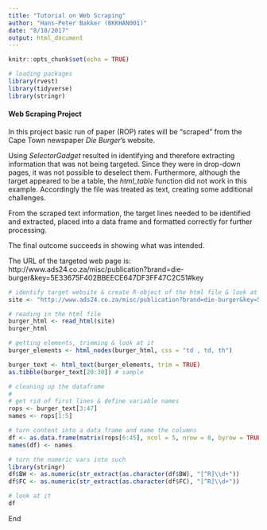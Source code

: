 ```yaml
---
title: "Tutorial on Web Scraping"
author: "Hans-Peter Bakker (BKKHAN001)"
date: "8/18/2017"
output: html_document
---
```


```r
knitr::opts_chunk$set(echo = TRUE)
```

```r
# loading packages
library(rvest)
library(tidyverse)
library(stringr)
```

#### Web Scraping Project

In this project basic run of paper (ROP) rates will be "scraped" from the Cape Town newspaper *Die Burger*'s website.

Using *SelectorGadget* resulted in identifying and therefore extracting information that was not being targeted. Since they were in drop-down pages, it was not possible to deselect them. Furthermore, although the target appeared to be a table, the *html_table* function did not work in this example. Accordingly the file was treated as text, creating some additional challenges.

From the scraped text information, the target lines needed to be identified and extracted, placed into a data frame and formatted correctly for further processing.

The final outcome succeeds in showing what was intended.

The URL of the targeted web page is: http://www.ads24.co.za/misc/publication?brand=die-burger&key=5E33675F402BBEECE647DF3FF47C2C51#key

<!-- ![ROP Information for *Die Burger*](/Users/HansPeter/Dropbox/Statistics/UCTDataScience/Industry/lessons/3_web_scraping/burger_site.png) -->

```r
# identify target website & create R-object of the html file & look at it
site <- "http://www.ads24.co.za/misc/publication?brand=die-burger&key=5E33675F402BBEECE647DF3FF47C2C51#rates"

# reading in the html file
burger_html <- read_html(site)
burger_html
```

```r
# getting elements, trimming & look at it
burger_elements <- html_nodes(burger_html, css = "td , td, th")

burger_text <- html_text(burger_elements, trim = TRUE) 
as.tibble(burger_text[20:30]) # sample
```

```r
# cleaning up the dataframe
# 
# get rid of first lines & define variable names
rops <- burger_text[3:47]
names <- rops[1:5]

# turn content into a data frame and name the columns
df <- as.data.frame(matrix(rops[6:45], ncol = 5, nrow = 8, byrow = TRUE))
names(df) <- names

# turn the numeric vars into such
library(stringr)
df$BW <- as.numeric(str_extract(as.character(df$BW), "[^R]\\d+"))
df$FC <- as.numeric(str_extract(as.character(df$FC), "[^R]\\d+"))

# look at it
df
```

End
